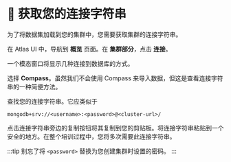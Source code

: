 
# 👐 获取您的连接字符串

为了将数据集加载到您的集群中，您需要获取集群的连接字符串。

在 Atlas UI 中，导航到 **概览** 页面。在 **集群部分**，点击 **连接**。

<Screenshot url="https://cloud.mongodb.com" src="img/screenshots/30-importing-data/2-get-connection-string/1-connect-button.png" alt="连接按钮的截图" />

一个模态窗口将显示几种连接到数据库的方式。

<Screenshot url="https://cloud.mongodb.com" src="img/screenshots/30-importing-data/2-get-connection-string/2-connect-modal.png" alt="连接模态窗口的截图" />

选择 **Compass**。虽然我们不会使用 Compass 来导入数据，但这是查看连接字符串的一种简便方法。

<Screenshot url="https://cloud.mongodb.com" src="img/screenshots/30-importing-data/2-get-connection-string/3-connect-compass.png" alt="连接字符串的截图" />

查找您的连接字符串。它应类似于
```
mongodb+srv://<username>:<password>@<cluster-url>/
```
点击连接字符串旁边的复制按钮将其复制到您的剪贴板。将连接字符串粘贴到一个安全的地方。在整个培训过程中，您将多次需要此连接字符串。

:::tip
别忘了将 `<password>` 替换为您创建集群时设置的密码。
:::